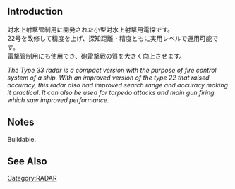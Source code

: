 {{Template:Equipmentinfo
|name = Type 33 Surface RADAR
|id = 29
|japanesename = 33号対水上電探
|icon = {{Radar}}
|type = Small Radar
|effect = {{Hit}}+5, {{LOS}}+7
|scrap = {{Steel}}20, {{Bauxite}}15
|image = <gallery type="slideshow" widths="360px" position="center" hideaddbutton="true">
Equipment29-1.png
Equipment29-2.png
Equipment29-3.png
Equipment29-4.png
</gallery>
|DD = lime
|LC = lime
|CL = lime
|CLT = lime
|CA = lime
|CAV = lime
|BB = lime
|BBV = lime
|FASTBB = lime
|AV = lime
|CVL = lime
|CV = lime
|AS = lime
|AR = lime}}

==Introduction==
対水上射撃管制用に開発された小型対水上射撃用電探です。<br>
22号を改修して精度を上げ、探知距離・精度ともに実用レベルで運用可能です。<br>
雷撃管制用にも使用でき、砲雷撃戦の質を大きく向上させます。

''The Type 33 radar is a compact version with the purpose of fire control system of a ship. With an improved version of the type 22 that raised accuracy, this radar also had improved search range and accuracy making it practical. It can also be used for torpedo attacks and main gun firing which saw improved performance.''
==Notes==
Buildable.
==See Also==
{{Equipmentlist}}
[[Category:RADAR]]
